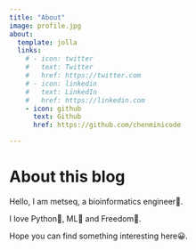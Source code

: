 ```yaml
---
title: "About"
image: profile.jpg
about:
  template: jolla
  links:
    # - icon: twitter
    #   text: Twitter
    #   href: https://twitter.com
    # - icon: linkedin
    #   text: LinkedIn
    #   href: https://linkedin.com
    - icon: github
      text: Github
      href: https://github.com/chenminicode

---
```


# About this blog
Hello, I am metseq, a bioinformatics engineer🧬.

I love Python🐍, ML🤖 and Freedom🚀.

Hope you can find something interesting here😀.
